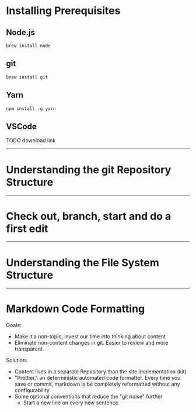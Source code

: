 

# Installing Prerequisites

## Node.js

```console
brew install node
```

## git

```console
brew install git
```

## Yarn

```console
npm install -g yarn
```

## VSCode

TODO download link

---

# Understanding the git Repository Structure

---

# Check out, branch, start and do a first edit

---

# Understanding the File System Structure

---

# Markdown Code Formatting

Goals:

- Make it a non-topic, invest our time into thinking about content
- Eliminate non-content changes in git. Easier to review and more transparent.

Solution:

- Content lives in a separate Repository than the site implementation (kit)
- "Prettier," an deterministic automated code formatter.
  Every time you save or commit, markdown is be completely reformatted without any configurability
- Some optional conventions that reduce the "git noise" further
  - Start a new line on every new sentence
